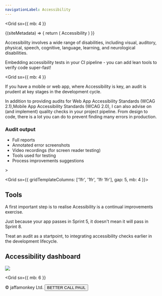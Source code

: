 ```yaml
---
navigationLabel: Accessibility
---
```



<Grid
  sx={{
    mb: 4
  }}
>
<SiteMetaData>
  {(siteMetadata) => {
    return (
      <Fragment>
        <Heading variant="styles.h1">Accessibility</Heading>
      </Fragment>
    )
  }}
</SiteMetaData>

Accessibility involves a wide range of disabilities, including visual, auditory, physical, speech, cognitive, language, learning, and neurological disabilities. 

<Message variant='secondary' mb={4}>
Embedding accessibility tests in your CI pipeline - you can add lean tools to verify code super-fast!
</Message>
</Grid>

<Grid
  sx={{
    mb: 4
  }}
>
  <Box>
<Message variant='secondary'>If you have a mobile or web app, where Accessibility is key, an audit is prudent at key stages in the development cycle.</Message>

In addition to providing audits for Web App Accessibility Standards (WCAG 2.1),Mobile App Accessibility Standards (WCAG 2.0), I can also advise on (and implement) quality checks in your project pipeline.  From design to code, there is a lot you can do to prevent finding many errors in production.

### Audit output

- Full reports
- Annotated error screenshots
- Video recordings (for screen reader testing)
- Tools used for testing
- Process improvements suggestions

</Box>
</Grid>>

<Grid  sx={{ gridTemplateColumns: ['1fr', '1fr', '1fr 1fr'], gap: 5, mb: 4 }}>  
<Box>

## Tools

A first important step is to realise Acessibility is a continual improvements exercise.

Just because your app passes in Sprint 5, it doesn't mean it will pass in Sprint 8. 

Treat an audit as a startpoint, to integrating accessibility checks earlier in the development lifecycle.

</Box>

<Box>

## Accessibility dashboard

<Image src="https://raw.githubusercontent.com/jaffamonkey/gatsby-theme-terminal/main/static/images/pa11y2.png" />
</Box>
</Grid>

<Grid
  sx={{
    mb: 6
  }}
>
<Box p={4}>
&copy; jaffamonkey Ltd.
<Button variant='success'>BETTER CALL PAUL</Button>
</Box>
</Grid>



